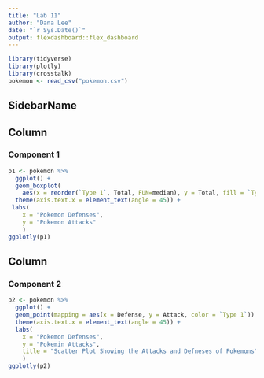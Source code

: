 ```yaml
---
title: "Lab 11"
author: "Dana Lee"
date: "`r Sys.Date()`"
output: flexdashboard::flex_dashboard
---
```


```r
library(tidyverse)
library(plotly)
library(crosstalk)
pokemon <- read_csv("pokemon.csv")
```

SidebarName {.sidebar}
----------------------

Column
-------------------------------------

### Component 1

```r
p1 <- pokemon %>%
  ggplot() +
  geom_boxplot(
    aes(x = reorder(`Type 1`, Total, FUN=median), y = Total, fill = `Type 1`)) +
  theme(axis.text.x = element_text(angle = 45)) +
 labs(
    x = "Pokemon Defenses",
    y = "Pokemon Attacks"
    )
ggplotly(p1)
```

Column
-------------------------------------

### Component 2

```r
p2 <- pokemon %>%
  ggplot() + 
  geom_point(mapping = aes(x = Defense, y = Attack, color = `Type 1`)) +
  theme(axis.text.x = element_text(angle = 45)) +
  labs(
    x = "Pokemon Defenses",
    y = "Pokemin Attacks",
    title = "Scatter Plot Showing the Attacks and Defneses of Pokemons"
    )
ggplotly(p2)
```